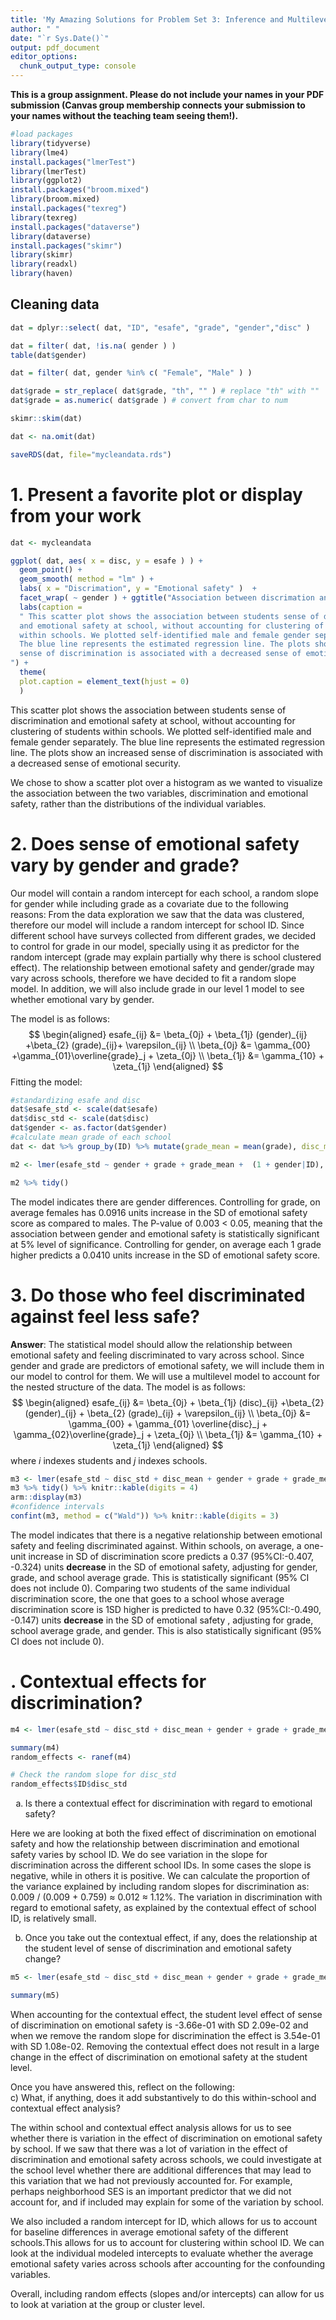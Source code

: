 ---
title: 'My Amazing Solutions for Problem Set 3: Inference and Multilevel Modeling'
author: " "
date: "`r Sys.Date()`"
output: pdf_document
editor_options: 
  chunk_output_type: console
---

**This is a group assignment. Please do not include your names in your PDF submission (Canvas group membership connects your submission to your names without the teaching team seeing them!).**

\begin{center}
\huge ~ The Problems ~
\end{center}

```{r setup, include=FALSE}

#load packages
library(tidyverse)
library(lme4)
install.packages("lmerTest")
library(lmerTest)
library(ggplot2)
install.packages("broom.mixed")
library(broom.mixed)
install.packages("texreg")
library(texreg)
install.packages("dataverse")
library(dataverse)
install.packages("skimr")
library(skimr)
library(readxl)
library(haven)

```

## Cleaning data

```{r}
dat = dplyr::select( dat, "ID", "esafe", "grade", "gender","disc" )

dat = filter( dat, !is.na( gender ) )
table(dat$gender)

dat = filter( dat, gender %in% c( "Female", "Male" ) )

dat$grade = str_replace( dat$grade, "th", "" ) # replace "th" with ""
dat$grade = as.numeric( dat$grade ) # convert from char to num

skimr::skim(dat)

dat <- na.omit(dat)

```


```{r saving the dataset}

saveRDS(dat, file="mycleandata.rds")

```


1. Present a favorite plot or display from your work
====================================================================== 
 
```{r Q1}
dat <- mycleandata

ggplot( dat, aes( x = disc, y = esafe ) ) +
  geom_point() +
  geom_smooth( method = "lm" ) +
  labs( x = "Discrimation", y = "Emotional safety" )  +
  facet_wrap( ~ gender ) + ggtitle("Association between discrimation and emotional safety by gender") +
  labs(caption = 
  " This scatter plot shows the association between students sense of discrimination
  and emotional safety at school, without accounting for clustering of students
  within schools. We plotted self-identified male and female gender separately.
  The blue line represents the estimated regression line. The plots show an increased
  sense of discrimination is associated with a decreased sense of emotional security.
") +
  theme(
  plot.caption = element_text(hjust = 0)
  )

```

This scatter plot shows the association between students sense of discrimination and emotional safety at school, without accounting for clustering of students within schools. We plotted self-identified male and female gender separately. The blue line represents the estimated regression line. The plots show an increased sense of discrimination is associated with a decreased sense of emotional security.

We chose to show a scatter plot over a histogram as we wanted to visualize the association between the two variables, discrimination and emotional safety, rather than the distributions of the individual variables. 

\newpage

2. Does sense of emotional safety vary by gender and grade?
======================================================================
Our model will contain a random intercept for each school, a random slope for gender while including grade as a covariate due to the following reasons: 
From the data exploration we saw that the data was clustered, therefore our model will include a random intercept for school ID. Since different school have surveys collected from different grades, we decided to control for grade in our model, specially using it as predictor for the random intercept (grade may explain partially why there is school clustered effect). The relationship between emotional safety and gender/grade may vary across schools, therefore we have decided to fit a random slope model. In addition, we will also include grade in our level 1 model to see whether emotional vary by gender. 

The model is as follows:
$$
\begin{aligned}
esafe_{ij} &= \beta_{0j} + \beta_{1j} (gender)_{ij} +\beta_{2} (grade)_{ij}+ \varepsilon_{ij} \\
\beta_{0j} &= \gamma_{00} +\gamma_{01}\overline{grade}_j + \zeta_{0j} \\
\beta_{1j} &= \gamma_{10} + \zeta_{1j}
\end{aligned}
$$
Fitting the model: 
```{r Q2}
#standardizing esafe and disc
dat$esafe_std <- scale(dat$esafe)
dat$disc_std <- scale(dat$disc)
dat$gender <- as.factor(dat$gender)
#calculate mean grade of each school 
dat <- dat %>% group_by(ID) %>% mutate(grade_mean = mean(grade), disc_mean = mean(disc)) 

m2 <- lmer(esafe_std ~ gender + grade + grade_mean +  (1 + gender|ID), dat)

m2 %>% tidy()
```
The model indicates there are gender differences. Controlling for grade, on average females has 0.0916 units increase in the SD of emotional safety score as compared to males. The P-value of 0.003 < 0.05, meaning that the association between gender and emotional safety is statistically significant at 5% level of significance. Controlling for gender, on average each 1 grade higher predicts a 0.0410 units increase in the SD of emotional safety score.

\newpage

3. Do those who feel discriminated against feel less safe?
======================================================================
**Answer**: The statistical model should allow the relationship between emotional safety and feeling discriminated to vary across school. Since gender and grade are predictors of emotional safety, we will include them in our model to control for them.
We will use a multilevel model to account for the nested structure of the data.
The model is as follows:
$$
\begin{aligned}
esafe_{ij} &= \beta_{0j} + \beta_{1j} (disc)_{ij} +\beta_{2} (gender)_{ij} + \beta_{2} (grade)_{ij} + \varepsilon_{ij} \\
\beta_{0j} &= \gamma_{00} + \gamma_{01} \overline{disc}_j + \gamma_{02}\overline{grade}_j + \zeta_{0j} \\
\beta_{1j} &= \gamma_{10} + \zeta_{1j}
\end{aligned}
$$
where $i$ indexes students and $j$ indexes schools.
```{r Q3}
m3 <- lmer(esafe_std ~ disc_std + disc_mean + gender + grade + grade_mean + (1 + disc_std|ID), dat)
m3 %>% tidy() %>% knitr::kable(digits = 4)
arm::display(m3)
#confidence intervals 
confint(m3, method = c("Wald")) %>% knitr::kable(digits = 3)
```
The model indicates that there is a negative relationship between emotional safety and feeling discriminated against.
Within schools, on average, a one-unit increase in SD of discrimination score predicts a 0.37 (95%CI:-0.407, -0.324) units **decrease** in the SD of emotional safety, adjusting for gender, grade, and school average grade. This is statistically significant (95% CI does not include 0).
Comparing two students of the same individual discrimination score, the one that goes to a school whose average discrimination score is 1SD higher is predicted to have 0.32 (95%CI:-0.490, -0.147) units **decrease** in the SD of emotional safety , adjusting for grade, school average grade, and gender. This is also statistically significant (95% CI does not include 0).

\newpage	
4. Contextual effects for discrimination?
======================================================================
``` {r Q4} 

m4 <- lmer(esafe_std ~ disc_std + disc_mean + gender + grade + grade_mean + (1 + disc_std|ID), dat)

summary(m4)
random_effects <- ranef(m4)

# Check the random slope for disc_std
random_effects$ID$disc_std

``` 

a) Is there a contextual effect for discrimination with regard to emotional safety?  

Here we are looking at both the fixed effect of discrimination on emotional safety and how the relationship between discrimination and emotional safety varies by school ID. We do see variation in the slope for discrimination across the different school IDs. In some cases the slope is negative, while in others it is positive. We can calculate the proportion of the variance explained by including random slopes for discrimination as: 0.009 / (0.009 + 0.759) ≈ 0.012  ≈ 1.12%. The variation in discrimination with regard to emotional safety, as explained by the contextual effect of school ID, is relatively small.


b) Once you take out the contextual effect, if any, does the relationship at the student level of sense of discrimination and emotional safety change?  

```{r}
m5 <- lmer(esafe_std ~ disc_std + disc_mean + gender + grade + grade_mean + (1|ID), dat)

summary(m5)

```

When accounting for the contextual effect, the student level effect of sense of discrimination on emotional safety is -3.66e-01 with SD 2.09e-02 and when we remove the random slope for discrimination the effect is 3.54e-01  with SD 1.08e-02. Removing the contextual effect does not result in a large change in the effect of discrimination on emotional safety at the student level. 


Once you have answered this, reflect on the following:  
c) What, if anything, does it add substantively to do this within-school and contextual effect analysis?  

The within school and contextual effect analysis allows for us to see whether there is variation in the effect of discrimination on emotional safety by school. If we saw that there was a lot of variation in the effect of discrimination and emotional safety across schools, we could investigate at the school level whether there are additional differences that may lead to this variation that we had not previously accounted for. For example, perhaps neighborhood SES is an important predictor that we did not account for, and if included may explain for some of the variation by school. 

We also included a random intercept for ID, which allows for us to account for baseline differences in average emotional safety of the different schools.This allows for us to account for clustering within school ID. We can look at the individual modeled intercepts to evaluate whether the average emotional safety varies across schools after accounting for the confounding variables. 

Overall, including random effects (slopes and/or intercepts) can allow for us to look at variation at the group or cluster level. 